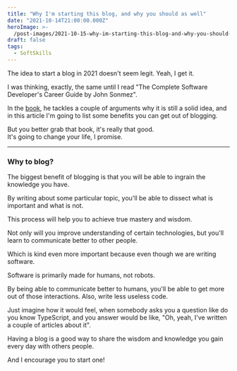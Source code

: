 ```yaml
---
title: "Why I'm starting this blog, and why you should as well"
date: "2021-10-14T21:00:00.000Z"
heroImage: >-
  /post-images/2021-10-15-why-im-starting-this-blog-and-why-you-should-as-well.webp
draft: false
tags:
  - SoftSkills
---
```


The idea to start a blog in 2021 doesn't seem legit. Yeah, I get it.

I was thinking, exactly, the same until I read "The Complete Software Developer's Career Guide by John Sonmez".

In the [book](https://www.amazon.com/Complete-Software-Developers-Career-Guide-ebook/dp/B073X6GNJ1), he tackles a couple of arguments why it is still a solid idea, and in this article I'm going to list some benefits you can get out of blogging.

But you better grab that book, it's really that good.\
It's going to change your life, I promise.

---

### Why to blog?

The biggest benefit of blogging is that you will be able to ingrain the knowledge you have.

By writing about some particular topic, you'll be able to dissect what is important and what is not.

This process will help you to achieve true mastery and wisdom.

Not only will you improve understanding of certain technologies, but you'll learn to communicate better to other people.

Which is kind even more important because even though we are writing software.

Software is primarily made for humans, not robots.

By being able to communicate better to humans, you'll be able to get more out of those interactions. Also, write less useless code.

Just imagine how it would feel, when somebody asks you a question like do you know TypeScript, and you answer would be like, "Oh, yeah, I've written a couple of articles about it".

Having a blog is a good way to share the wisdom and knowledge you gain every day with others people.

And I encourage you to start one!
